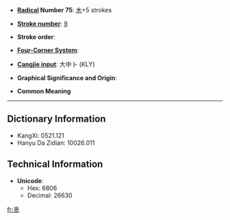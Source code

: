 * '''[[Wiktionary:Chinese radical index| Radical]] Number 75''': [[Wiktionary:Chinese radical index 木|木]]+5 strokes

* '''[[Wiktionary:Chinese total strokes index|Stroke number]]''': [[Wiktionary:Chinese total strokes index 9|9]]

* '''Stroke order''': 

* '''[[Wiktionary:Chinese four corner index|Four-Corner System]]''': 

* '''[[Wiktionary:Chinese Cangjie index|Cangjie input]]''': 大中卜 (KLY)

* '''Graphical Significance and Origin''': 

* '''Common Meaning'''

----

== Dictionary Information ==

* KangXi: 0521.121
* Hanyu Da Zidian: 10026.011

== Technical Information ==

* '''Unicode''':
** Hex: 6806
** Decimal: 26630

[[fr:栆]]